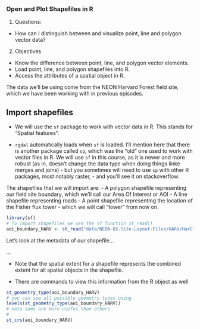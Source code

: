 ### Open and Plot Shapefiles in R

1. Questions:
  - How can I distinguish between and visualize point, line and polygon vector data?

2. Objectives

  - Know the difference between point, line, and polygon vector elements.
  - Load point, line, and polygon shapefiles into R.
  - Access the attributes of a spatial object in R.

The data we'll be using come from the NEON Harvard Forest field site, which we have been working with in previous episodes.

## Import shapefiles

- We will use the `sf` package to work with vector data in R. This stands for "Spatial features".

- `rgdal` automatically loads when `sf` is loaded. I'll mention here that there is another package called `sp`, which was the "old" one used to work with vector files in R. We will use `sf` in this course, as it is newer and more robust (as in, doesn't change the data type when doing things linke merges and joins) - but you sometimes will need to use `sp` with other R packages, most notably raster, - and you'll see it on stackoverflow. 


The shapefiles that we will import are:
- A polygon shapefile representing our field site boundary, which we'll call our Area Of Interest or AOI
- A line shapefile representing roads
- A point shapefile representing the location of the Fisher flux tower - which we will call "tower" from now on.


```r
library(sf)
# To import shapefiles we use the sf function st_read()
aoi_boundary_HARV <- st_read("data/NEON-DS-Site-Layout-Files/HARV/HarClip_UTMZ18.shp")
```

Let's look at the metadata of our shapefile...


...

- Note that the spatial extent for a shapefile represents the combined extent for all spatial objects in the shapefile.


- There are commands to view this information from the R object as well

```r
st_geometry_type(aoi_boundary_HARV)
# you can see all possible geometry types using
levels(st_geometry_type(aoi_boundary_HARV))
# note some are more useful than others
# 
st_crs(aoi_boundary_HARV)

```

